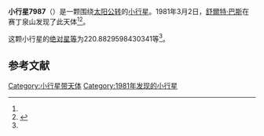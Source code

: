 {{Infobox planet
| bgcolour = #FFFFC0
| name = 7987 Walshkevin
| symbol = 
| image = 
| caption = 
| discovery = yes
| discovery_ref = 
| discoverer = [[舒爾特·巴斯|舒爾特·巴斯]]
| discovery_site = [[赛丁泉山|赛丁泉山]] 
| discovered = 1981年3月2日
| designations = yes
| mp_name = 
| named_after = 
| alt_names = 
| mp_category = [[主带小行星|主带小行星]]
| orbit_ref = <ref name="a">[http://ssd.jpl.nasa.gov/sbdb.cgi?sstr=7987 7987 Walshkevin] {{Wayback|url=http://ssd.jpl.nasa.gov/sbdb.cgi?sstr=7987 |date=20201124030200 }}，小行星數據庫瀏覽器（JPL Small-Body Database Browser）－[[美国国家航空航天局|美国国家航空航天局]]喷气推进实验室</ref>
| epoch = 2456400.5 (2013年4月18日更新)
| aphelion = {{convert|3.344593006216294|AU|km|3|abbr=on|lk=out}}
| perihelion = {{convert|2.194284667558326|AU|km|3|abbr=on}}
| semimajor = {{convert|2.76943883688731|AU|km|3|abbr=on}}
| eccentricity = 0.207678957
| period = 1683.395237 [[日|日]]<br />4.61[[儒略年|儒略年]]
| avg_speed = 
| inclination = 3.305360501747387
| asc_node = 168.6117882622639
| mean_anomaly = 
| arg_peri = 220.8829598430341
| satellites = 
| physical_characteristics = yes
| dimensions = 
| mass = 
| density = 
| surface_grav = 
| escape_velocity = 
| sidereal_day = 
| axial_tilt = 
| pole_ecliptic_lat = 
| pole_ecliptic_lon = 
| albedo = 
| temperatures= 
| temp_name1 = 
| mean_temp_1 = 
| max_temp_1 = 
| temp_name2 = 
| max_temp_2 = 
| spectral_type = 
| abs_magnitude = 220.8829598430341
}}

'''小行星7987'''（{{lang-en|7987 Walshkevin}}）是一颗围绕[[太阳|太阳]][[公转|公转]]的[[小行星|小行星]]。1981年3月2日，[[舒爾特·巴斯|舒爾特·巴斯]]在赛丁泉山发现了此天体<ref name="a" /><ref>{{cite news|title=小行星列表|url=http://cfa-www.harvard.edu/iau/lists/NumberedMPs.txt|accessdate=2013-07-08|newspaper=哈佛大学|archive-date=2008-05-17|archive-url=https://web.archive.org/web/20080517010638/http://cfa-www.harvard.edu/iau/lists/NumberedMPs.txt|dead-url=no}}</ref>。

这颗小行星的[[绝对星等|绝对星等]]为220.8829598430341等<ref name="a" />。

==参考文献==
{{reflist}}
{{Minor Planet Number|[[小行星7986|小行星7986]]|[[小行星7988|小行星7988]]}}

{{小天体}}

[[Category:小行星带天体|Category:小行星带天体]]
[[Category:1981年发现的小行星|Category:1981年发现的小行星]]

{{asteroid-stub}}